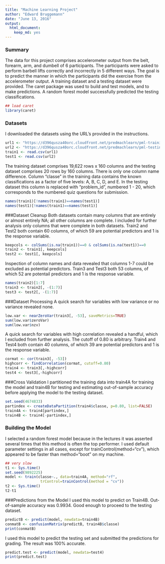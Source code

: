 ```yaml
---
title: "Machine Learning Project"
author: "Edward Bruggemann"
date: "June 13, 2016"
output: 
  html_document: 
    keep_md: yes
---
```


### Summary
The data for this project comprises accelerometer output from the belt, forearm, arm, and dumbell of 6 participants.  The participants were asked to perform barbell lifts correctly and incorrectly in 5 different ways.  The goal is to predict the manner in which the participants did the exercise from the accelerometer output.  A training dataset and a testing dataset were provided.  The caret package was used to build and test models, and to make predictions.  A random forest model successfully predicted the testing classifications.

```r
## load caret
library(caret)
```

### Datasets
I downloaded the datasets using the URL's provided in the instructions.

```r
url1 <- "https://d396qusza40orc.cloudfront.net/predmachlearn/pml-training.csv"
url2 <- "https://d396qusza40orc.cloudfront.net/predmachlearn/pml-testing.csv"
train1 <- read.csv(url1)
test1 <- read.csv(url2)
```

The training dataset comprises 19,622 rows x 160 columns and the testing dataset comprises 20 rows by 160 columns. There is only one column name difference.  Column "classe" in the training data contains the known classifications as a factor of five levels: A, B, C, D, and E.  In the testing dataset this column is replaced with "problem_id", numbered 1 - 20, which corresponds to the numbered quiz questions for submission.

```r
names(train1)[!names(train1)==names(test1)]
names(test1)[!names(train1)==names(test1)]
```

###Dataset Cleanup
Both datasets contain many columns that are entirely or almost entirely NA; all other columns are complete.  I included for further analysis only columns that were complete in both datasets.  Train2 and Test2 both contain 60 columns, of which 59 are potential predictors and 1 is the response variable.

```r
keepcols <- colSums(is.na(train1))==0 & colSums(is.na(test1))==0
train2 <- train1[, keepcols]
test2 <- test1[, keepcols]
```

Inspection of column names and data revealed that columns 1-7 could be excluded as potential predictors.  Train3 and Test3 both 53 columns, of which 52 are potentail predictors and 1 is the response variable.

```r
names(train2)[1:7]
train3 <- train2[, -(1:7)]
test3 <- test2[, -(1:7)]
```

###Dataset Processing
A quick search for variables with low variance or no variance revealed none.

```r
low.var <- nearZeroVar(train3[, -53], saveMetrics=TRUE)
sum(low.var$zeroVar)
sum(low.var$nzv)
```

A quick search for variables with high correlation revealed a handful, which I excluded from further analysis.  The cutoff of 0.80 is arbitrary.   Train4 and Test4 both contain 40 columns, of which 39 are potential predictors and 1 is the response variable.

```r
cormat <- cor(train3[, -53])
highcorr <- findCorrelation(cormat, cutoff=0.80)
train4 <- train3[,-highcorr]
test4 <- test3[,-highcorr]
```

###Cross Validation
I partitioned the training data into train4A for training the model and train4B for testing and estimating out-of-sample accuracy before applying the model to the testing dataset.

```r
set.seed(4674833)
partindex <- createDataPartition(train4$classe, p=0.80, list=FALSE)
train4A <- train4[partindex,]
train4B <- train4[-partindex,]
```

### Building the Model
I selected a random forest model because in the lectures it was asserted several times that this method is often the top performer.  I used default parameter settings in all cases, except for trainControl(method="cv"), which appeared to be faster than method="boot" on my machine.

```r
## very slow
t1 <- Sys.time()
set.seed(9892225)
model <- train(classe~., data=train4A, method="rf",
                trControl=trainControl(method = "cv"))
t2 <- Sys.time()
t2-t1
```

###Predictions from the Model
I used this model to predict on Train4B.  Out-of-sample accuracy was 0.9934.  Good enough to proceed to the testing dataset.

```r
predictB <- predict(model, newdata=train4B)
conmatB <- confusionMatrix(predictB, train4B$classe)
print(conmatB)
```

I used this model to predict the testing set and submitted the predictions for grading. The result was 100% accurate.

```r
predict.test <- predict(model, newdata=test4)
print(predict.test)
```
